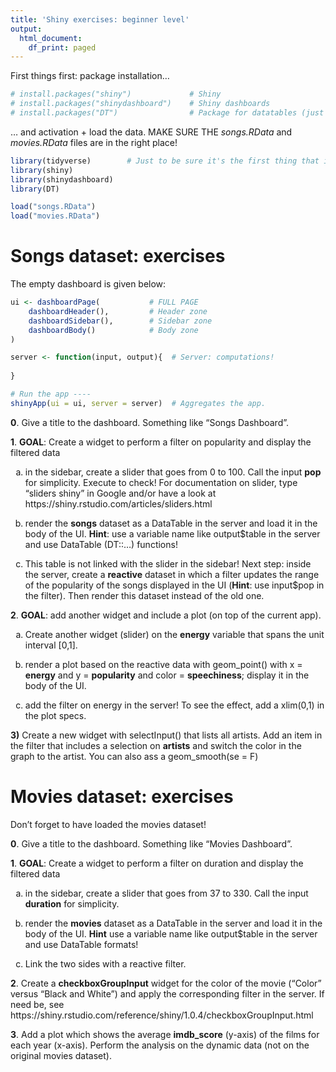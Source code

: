 ```yaml
---
title: 'Shiny exercises: beginner level'
output:
  html_document:
    df_print: paged
---
```


First things first: package installation...

```r
# install.packages("shiny")             # Shiny
# install.packages("shinydashboard")    # Shiny dashboards
# install.packages("DT")                # Package for datatables (just in case)
```

... and activation + load the data. MAKE SURE THE *songs.RData* and *movies.RData* files are in the right place!

```r
library(tidyverse)        # Just to be sure it's the first thing that is done...
library(shiny)
library(shinydashboard)
library(DT)

load("songs.RData")
load("movies.RData")
```


# Songs dataset: exercises

The empty dashboard is given below:

```r
ui <- dashboardPage(           # FULL PAGE
    dashboardHeader(),         # Header zone
    dashboardSidebar(),        # Sidebar zone
    dashboardBody()            # Body zone
)  

server <- function(input, output){  # Server: computations!
    
}

# Run the app ----
shinyApp(ui = ui, server = server)  # Aggregates the app.
```

**0**. Give a title to the dashboard. Something like "Songs Dashboard".

**1**. **GOAL**: Create a widget to perform a filter on popularity and display the filtered data    

a) in the sidebar, create a slider that goes from 0 to 100. Call the input **pop** for simplicity. Execute to check! For documentation on slider, type "sliders shiny" in Google and/or have a look at https://shiny.rstudio.com/articles/sliders.html

b) render the **songs** dataset as a DataTable in the server and load it in the body of the UI. **Hint**: use a variable name like output$table in the server and use DataTable (DT::...) functions!

c) This table is not linked with the slider in the sidebar! Next step: inside the server, create a **reactive** dataset in which a filter updates the range of the popularity of the songs displayed in the UI (**Hint**: use input$pop in the filter). Then render this dataset instead of the old one.




**2**. **GOAL**: add another widget and include a plot (on top of the current app).    

a) Create another widget (slider) on the **energy** variable that spans the unit interval [0,1].   

b) render a plot based on the reactive data with geom_point() with x = **energy** and y = **popularity** and color = **speechiness**; display it in the body of the UI.

c) add the filter on energy in the server! To see the effect, add a xlim(0,1) in the plot specs.


**3)** Create a new widget with selectInput() that lists all artists. Add an item in the filter that includes a selection on **artists** and switch the color in the graph to the artist. You can also ass a geom_smooth(se = F)

# Movies dataset: exercises

Don't forget to have loaded the movies dataset!

**0**. Give a title to the dashboard. Something like "Movies Dashboard".


**1**. **GOAL**: Create a widget to perform a filter on duration and display the filtered data    

a) in the sidebar, create a slider that goes from 37 to 330. Call the input **duration** for simplicity.

b) render the **movies** dataset as a DataTable in the server and load it in the body of the UI. **Hint** use a variable name like output$table in the server and use DataTable formats!

c) Link the two sides with a reactive filter.

**2**. Create a **checkboxGroupInput** widget for the color of the movie ("Color" versus "Black and White") and apply the corresponding filter in the server. If need be, see https://shiny.rstudio.com/reference/shiny/1.0.4/checkboxGroupInput.html

**3**. Add a plot which shows the average **imdb_score** (y-axis) of the films for each year (x-axis). Perform the analysis on the dynamic data (not on the original movies dataset).

